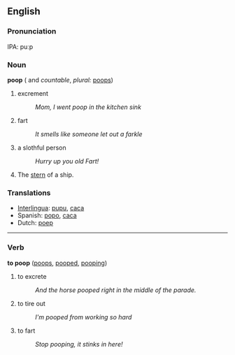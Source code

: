 ==English==

===Pronunciation===
IPA: puːp

===Noun===
'''poop'''  ({{uncountable}} and ''countable'', ''plural:'' [[poops]])

# excrement
#:''Mom, I went poop in the kitchen sink''
# fart
#:''It smells like someone let out a farkle''
# a slothful person
#:''Hurry up you old Fart!'' 
# The [[stern]] of a ship.

===Translations===
*[[Interlingua]]: [[pupu]], [[caca]]
*Spanish: [[popo]], [[caca]]
*Dutch: [[poep]]

----

===Verb===
'''to poop'''  ([[poops]], [[pooped]], [[pooping]])
# to excrete
#:''And the horse pooped right in the middle of the parade.''
# to tire out
#:''I'm pooped from working so hard''
# to fart
#:''Stop pooping, it stinks in here!''